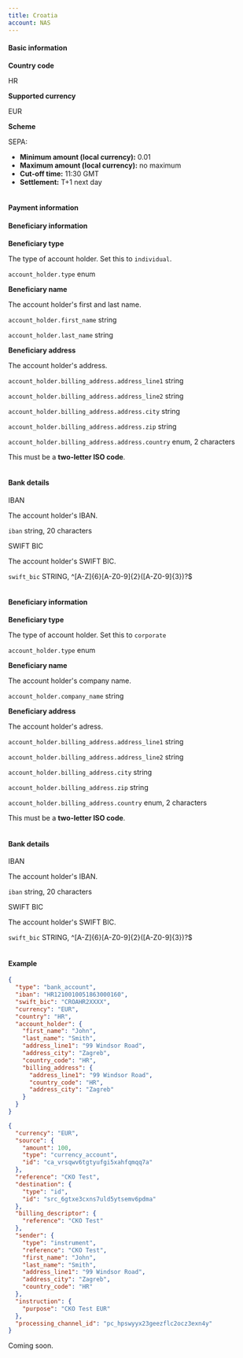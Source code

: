 ```yaml
---
title: Croatia 
account: NAS
---
```


#### Basic information

<tabs>
<tab title="Local">

<Box horizontal="sm">
<Table>
<TableBody>
<TableRow>
<TableCell withBackground>

**Country code**

</TableCell>
<TableCell colSpan={3}>

HR

</TableCell>
</TableRow>
<TableRow>
<TableCell withBackground>

**Supported currency**

</TableCell>
<TableCell colSpan={3}>

EUR

</TableCell>
</TableRow>
<TableRow>
<TableCell withBackground>

**Scheme**

</TableCell>
<TableCell colSpan={3}>

SEPA:
- **Minimum amount (local currency):** 0.01
- **Maximum amount (local currency):** no maximum
- **Cut-off time:** 11:30 GMT
- **Settlement:** T+1 next day

</TableCell>
</TableRow>
</TableBody>
</Table>

#### Payment information

<Accordion title="Individual">

#### Beneficiary information

<Table>
<TableBody>
<TableRow>
<TableCell withBackground>

**Beneficiary type**

</TableCell>
<TableCell>

The type of account holder. Set this to `individual`.

</TableCell>
<TableCell>

`account_holder.type`
<StatusTag type="required" />
enum

</TableCell>
</TableRow>
<TableRow>
<TableCell withBackground rowSpan={2}>

**Beneficiary name**

</TableCell>
<TableCell rowSpan={2}>

The account holder's first and last name.

</TableCell>
<TableCell>

`account_holder.first_name`
<StatusTag type="required" />
string

</TableCell>
</TableRow>
<TableRow>
<TableCell>

`account_holder.last_name`
<StatusTag type="required" />
string

</TableCell>
</TableRow>
<TableRow>
<TableCell withBackground rowSpan={5}>

**Beneficiary address**

</TableCell>
<TableCell rowSpan={5}>

The account holder's address.

</TableCell>
<TableCell>

`account_holder.billing_address.address_line1`
<StatusTag type="optional" />
string

</TableCell>
</TableRow>
<TableRow>
<TableCell>

`account_holder.billing_address.address_line2`
<StatusTag type="optional" />
string

</TableCell>
</TableRow>
<TableRow>
<TableCell>

`account_holder.billing_address.address.city`
<StatusTag type="optional" />
string

</TableCell>
</TableRow>
<TableRow>
<TableCell>

`account_holder.billing_address.address.zip`
<StatusTag type="optional" />
string

</TableCell>
</TableRow>
<TableRow>
<TableCell>

`account_holder.billing_address.address.country`
<StatusTag type="required" />
enum, 2 characters

<InfoBox>

This must be a **two-letter ISO code**.

</InfoBox>

</TableCell>
</TableRow>
</TableBody>
</Table>

#### Bank details

<Table>
<TableBody>
<TableRow>
<TableCell withBackground>

IBAN

</TableCell>
<TableCell colSpan={2}>

The account holder's IBAN.

</TableCell>
<TableCell colSpan={2}>

`iban`
<StatusTag type="required" />
string, 20 characters

</TableCell>
</TableRow>
<TableRow>
<TableCell withBackground>

SWIFT BIC

</TableCell>
<TableCell colSpan={2}>

The account holder's SWIFT BIC.

</TableCell>
<TableCell colSpan={2}>

`swift_bic`
<StatusTag type="required" />
STRING, ^[A-Z]{6}[A-Z0-9]{2}([A-Z0-9]{3})?$

</TableCell>
</TableRow>
</TableBody>
</Table>

</Accordion>

<Accordion title="Corporate">

#### Beneficiary information

<Table>
<TableBody>
<TableRow>
<TableCell withBackground>

**Beneficiary type**

</TableCell>
<TableCell>

The type of account holder. Set this to `corporate`

</TableCell>
<TableCell>

`account_holder.type`
<StatusTag type='required'/>
enum

</TableCell>
</TableRow>
<TableRow>
<TableCell withBackground>

**Beneficiary name**

</TableCell>
<TableCell>

The account holder's company name.

</TableCell>
<TableCell>

`account_holder.company_name`
<StatusTag type='required'/>
string

</TableCell>
</TableRow>
<TableRow>
<TableCell withBackground rowSpan={5}>

**Beneficiary address**

</TableCell>
<TableCell rowSpan={5}>

The account holder's adress.

</TableCell>
<TableCell>

`account_holder.billing_address.address_line1`
<StatusTag type='required'/>
string

</TableCell>
</TableRow>
<TableRow>
<TableCell>

`account_holder.billing_address.address_line2`
<StatusTag type='optional'/>
string

</TableCell>
</TableRow>
<TableRow>
<TableCell>

`account_holder.billing_address.city`
<StatusTag type='required'/>
string

</TableCell>
</TableRow>
<TableRow>
<TableCell>

`account_holder.billing_address.zip`
<StatusTag type='optional'/>
string

</TableCell>
</TableRow>
<TableRow>
<TableCell>

`account_holder.billing_address.country`
<StatusTag type='required'/>
enum, 2 characters
<InfoBox>

This must be a **two-letter ISO code**.

</InfoBox>

</TableCell>
</TableRow>
</TableBody>
</Table>

#### Bank details

<Table>
<TableBody>
<TableRow>
<TableCell withBackground>

IBAN

</TableCell>
<TableCell colSpan={2}>

The account holder's IBAN.

</TableCell>
<TableCell colSpan={2}>

`iban`
<StatusTag type="required" />
string, 20 characters

</TableCell>
</TableRow>
<TableRow>
<TableCell withBackground>

SWIFT BIC

</TableCell>
<TableCell colSpan={2}>

The account holder's SWIFT BIC.

</TableCell>
<TableCell colSpan={2}>

`swift_bic`
<StatusTag type="required" />
STRING, ^[A-Z]{6}[A-Z0-9]{2}([A-Z0-9]{3})?$

</TableCell>
</TableRow>
</TableBody>
</Table>

</Accordion>

#### Example

<tabs>
<tab title='Payment instrument request (EUR)'>

```json withBorder=false
{
  "type": "bank_account",
  "iban": "HR1210010051863000160",
  "swift_bic": "CROAHR2XXXX",
  "currency": "EUR",
  "country": "HR",
  "account_holder": {
    "first_name": "John",
    "last_name": "Smith",
    "address_line1": "99 Windsor Road",
    "address_city": "Zagreb",
    "country_code": "HR",
    "billing_address": {
      "address_line1": "99 Windsor Road",
      "country_code": "HR",
      "address_city": "Zagreb"
    }
  }
}
```

</tab>
<tab title='Payout request (EUR)'>

```json withBorder=false
{
  "currency": "EUR",
  "source": {
    "amount": 100,
    "type": "currency_account",
    "id": "ca_vrsqwv6tgtyufgi5xahfqmqq7a"
  },
  "reference": "CKO Test",
  "destination": {
    "type": "id",
    "id": "src_6gtxe3cxns7uld5ytsemv6pdma"
  },
  "billing_descriptor": {
    "reference": "CKO Test"
  },
  "sender": {
    "type": "instrument",
    "reference": "CKO Test",
    "first_name": "John",
    "last_name": "Smith",
    "address_line1": "99 Windsor Road",
    "address_city": "Zagreb",
    "country_code": "HR"
  },
  "instruction": {
    "purpose": "CKO Test EUR"
  },
  "processing_channel_id": "pc_hpswyyx23geezflc2ocz3exn4y"
}
```

</tab>
</tabs>

</Box>

</tab>
<tab title="International">

<Box horizontal='sm'>

Coming soon.

</Box>

</tab>
</tabs>
